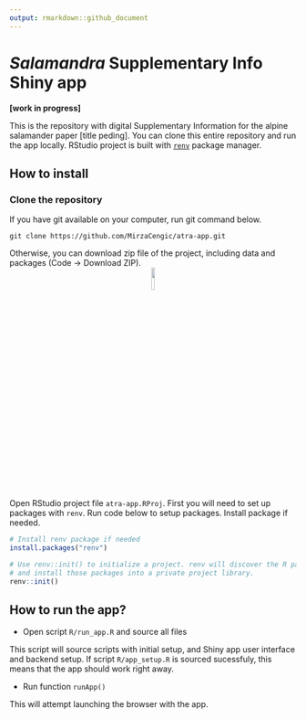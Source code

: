 ```yaml
---
output: rmarkdown::github_document
---
```

  
  
# *Salamandra* Supplementary Info Shiny app  

**[work in progress]**  

This is the repository with digital Supplementary Information for the alpine salamander paper [title peding].
You can clone this entire repository and run the app locally. RStudio project is built with [`renv`](https://rstudio.github.io/renv/){target="_blank"} package manager.  

## How to install

### Clone the repository

If you have git available on your computer, run git command below.

```git
git clone https://github.com/MirzaCengic/atra-app.git
```

Otherwise, you can download zip file of the project, including data and packages (Code -> Download ZIP).
<center>
![](img/repo_dl.png){width=10%}  
</center>



Open RStudio project file `atra-app.RProj`. First you will need to set up packages with `renv`. Run code below to setup packages. Install package if needed.

```r
# Install renv package if needed
install.packages("renv")

# Use renv::init() to initialize a project. renv will discover the R packages used in your project, 
# and install those packages into a private project library.
renv::init()
```

## How to run the app?

- Open script `R/run_app.R` and source all files  

This script will source scripts with initial setup, and Shiny app user interface and backend setup. If script `R/app_setup.R` is sourced sucessfuly, this means that the app should work right away. 

- Run function `runApp()`  

This will attempt launching the browser with the app.   
